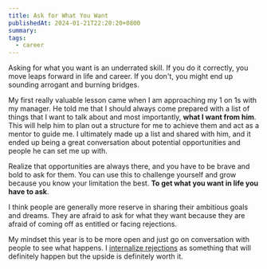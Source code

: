 ```yaml
---
title: Ask for What You Want
publishedAt: 2024-01-21T22:20:20+0800
summary:
tags:
  - career
---
```


Asking for what you want is an underrated skill. If you do it correctly, you move leaps forward in life and career. If you don't, you might end up sounding arrogant and burning bridges.

My first really valuable lesson came when I am approaching my 1 on 1s with my manager. He told me that I should always come prepared with a list of things that I want to talk about and most importantly, **what I want from him**. This will help him to plan out a structure for me to achieve them and act as a mentor to guide me. I ultimately made up a list and shared with him, and it ended up being a great conversation about potential opportunities and people he can set me up with.

Realize that opportunities are always there, and you have to be brave and bold to ask for them. You can use this to challenge yourself and grow because you know your limitation the best. **To get what you want in life you have to ask**.

I think people are generally more reserve in sharing their ambitious goals and dreams. They are afraid to ask for what they want because they are afraid of coming off as entitled or facing rejections.

My mindset this year is to be more open and just go on conversation with people to see what happens. I [internalize rejections](https://weichun.xyz/blog/being-agentic) as something that will definitely happen but the upside is definitely worth it.
